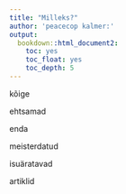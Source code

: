 ```yaml
---
title: "Milleks?"
author: 'peacecop kalmer:'
output:
  bookdown::html_document2:
    toc: yes
    toc_float: yes
    toc_depth: 5
---
```


kõige

ehtsamad

enda

meisterdatud

isuäratavad

artiklid
